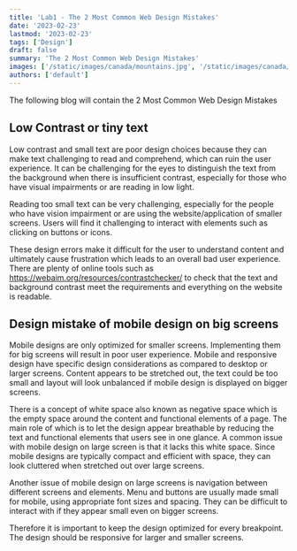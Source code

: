 ```yaml
---
title: 'Lab1 - The 2 Most Common Web Design Mistakes'
date: '2023-02-23'
lastmod: '2023-02-23'
tags: ['Design']
draft: false
summary: 'The 2 Most Common Web Design Mistakes'
images: ['/static/images/canada/mountains.jpg', '/static/images/canada/toronto.jpg']
authors: ['default']
---
```


The following blog will contain the 2 Most Common Web Design Mistakes

## Low Contrast or tiny text

Low contrast and small text are poor design choices because they can make text challenging to read and comprehend, which can ruin the user experience.
It can be challenging for the eyes to distinguish the text from the background when there is insufficient contrast, especially for those who have visual impairments or are reading in low light.

Reading too small text can be very challenging, especially for the people who have vision impairment or are using the website/application of smaller screens. Users will find it challenging to interact with elements such as clicking on buttons or icons.

These design errors make it difficult for the user to understand content and ultimately cause frustration which leads to an overall bad user experience. There are plenty of online tools such as https://webaim.org/resources/contrastchecker/ to check that the text and background contrast meet the requirements and everything on the website is readable.

## Design mistake of mobile design on big screens

Mobile designs are only optimized for smaller screens. Implementing them for big screens will result in poor user experience. Mobile and responsive design have specific design considerations as compared to desktop or larger screens. Content appears to be stretched out, the text could be too small and layout will look unbalanced if mobile design is displayed on bigger screens.

There is a concept of white space also known as negative space which is the empty space around the content and functional elements of a page. The main role of which is to let the design appear breathable by reducing the text and functional elements that users see in one glance. A common issue with mobile design on large screen is that it lacks this white space. Since mobile designs are typically compact and efficient with space, they can look cluttered when stretched out over large screens.

Another issue of mobile design on large screens is navigation between different screens and elements. Menu and buttons are usually made small for mobile, using appropriate font sizes and spacing. They can be difficult to interact with if they appear small even on bigger screens.

Therefore it is important to keep the design optimized for every breakpoint. The design should be responsive for larger and smaller screens.
